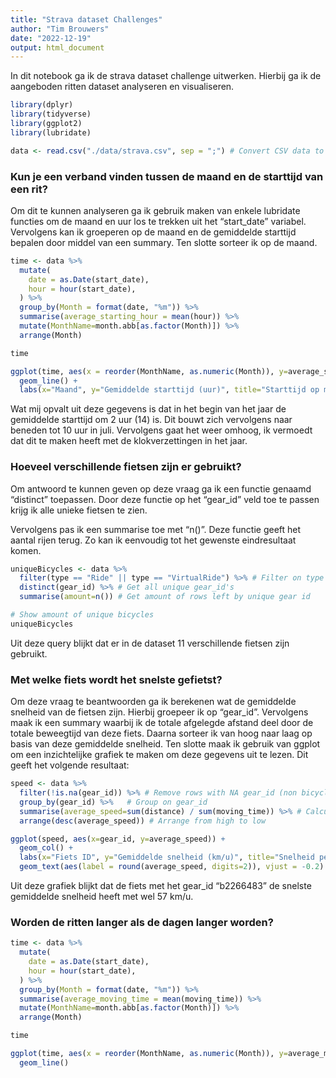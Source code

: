 ```yaml
---
title: "Strava dataset Challenges"
author: "Tim Brouwers"
date: "2022-12-19"
output: html_document
---
```


In dit notebook ga ik de strava dataset challenge uitwerken. Hierbij ga ik de aangeboden ritten dataset analyseren en visualiseren.

```r
library(dplyr)
library(tidyverse)
library(ggplot2)
library(lubridate)
```

```r
data <- read.csv("./data/strava.csv", sep = ";") # Convert CSV data to dataframe in R. Use ; as the seperator
```

###	Kun je een verband vinden tussen de maand en de starttijd van een rit?
Om dit te kunnen analyseren ga ik gebruik maken van enkele lubridate functies om de maand en uur los te trekken uit het "start_date" variabel. Vervolgens kan ik groeperen op de maand en de gemiddelde starttijd bepalen door middel van een summary. Ten slotte sorteer ik op de maand.

```r
time <- data %>%
  mutate(
    date = as.Date(start_date),
    hour = hour(start_date),
  ) %>%
  group_by(Month = format(date, "%m")) %>%
  summarise(average_starting_hour = mean(hour)) %>%
  mutate(MonthName=month.abb[as.factor(Month)]) %>%
  arrange(Month)

time

ggplot(time, aes(x = reorder(MonthName, as.numeric(Month)), y=average_starting_hour, group=1)) +
  geom_line() +
  labs(x="Maand", y="Gemiddelde starttijd (uur)", title="Starttijd op maand")
```

Wat mij opvalt uit deze gegevens is dat in het begin van het jaar de gemiddelde starttijd om 2 uur (14) is. Dit bouwt zich vervolgens naar beneden tot 10 uur in juli. Vervolgens gaat het weer omhoog, ik vermoedt dat dit te maken heeft met de klokverzettingen in het jaar.

### Hoeveel verschillende fietsen zijn er gebruikt?
Om antwoord te kunnen geven op deze vraag ga ik een functie genaamd "distinct" toepassen. Door deze functie op het "gear_id" veld toe te passen krijg ik alle unieke fietsen te zien.

Vervolgens pas ik een summarise toe met "n()". Deze functie geeft het aantal rijen terug. Zo kan ik eenvoudig tot het gewenste eindresultaat komen. 

```r
uniqueBicycles <- data %>% 
  filter(type == "Ride" || type == "VirtualRide") %>% # Filter on type is Ride or VirtualRide. This is not necessary at the moment since other activities don't have a gear_id
  distinct(gear_id) %>% # Get all unique gear_id's
  summarise(amount=n()) # Get amount of rows left by unique gear id

# Show amount of unique bicycles
uniqueBicycles
```

Uit deze query blijkt dat er in de dataset 11 verschillende fietsen zijn gebruikt.


### Met welke fiets wordt het snelste gefietst?
Om deze vraag te beantwoorden ga ik berekenen wat de gemiddelde snelheid van de fietsen zijn. Hierbij groepeer ik op "gear_id". Vervolgens maak ik een summary waarbij ik de totale afgelegde afstand deel door de totale beweegtijd van deze fiets. Daarna sorteer ik van hoog naar laag op basis van deze gemiddelde snelheid. Ten slotte maak ik gebruik van ggplot om een inzichtelijke grafiek te maken om deze gegevens uit te lezen. Dit geeft het volgende resultaat:

```r
speed <- data %>%
  filter(!is.na(gear_id)) %>% # Remove rows with NA gear_id (non bicycle)
  group_by(gear_id) %>%   # Group on gear_id
  summarise(average_speed=sum(distance) / sum(moving_time)) %>% # Calculate average speed by using sum distance / sum moving time
  arrange(desc(average_speed)) # Arrange from high to low

ggplot(speed, aes(x=gear_id, y=average_speed)) +
  geom_col() +
  labs(x="Fiets ID", y="Gemiddelde snelheid (km/u)", title="Snelheid per fiets") +
  geom_text(aes(label = round(average_speed, digits=2)), vjust = -0.2)
```

Uit deze grafiek blijkt dat de fiets met het gear_id "b2266483" de snelste gemiddelde snelheid heeft met wel 57 km/u. 

### Worden de ritten langer als de dagen langer worden?

```r
time <- data %>%
  mutate(
    date = as.Date(start_date),
    hour = hour(start_date),
  ) %>%
  group_by(Month = format(date, "%m")) %>%
  summarise(average_moving_time = mean(moving_time)) %>%
  mutate(MonthName=month.abb[as.factor(Month)]) %>%
  arrange(Month)

time

ggplot(time, aes(x = reorder(MonthName, as.numeric(Month)), y=average_moving_time, group=1)) +
  geom_line()
```